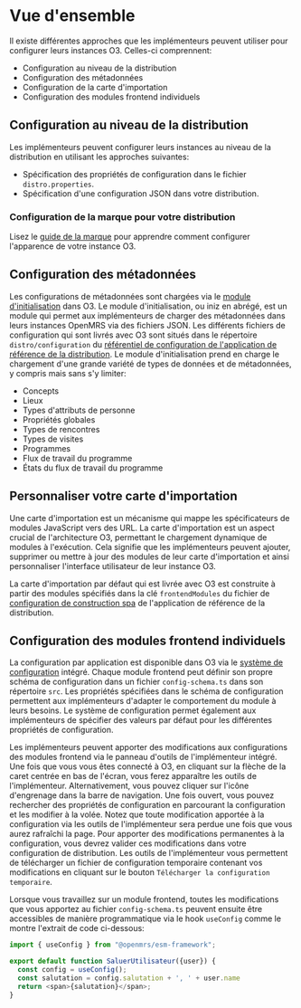 # Vue d'ensemble

Il existe différentes approches que les implémenteurs peuvent utiliser pour configurer leurs instances O3. Celles-ci comprennent:

- Configuration au niveau de la distribution
- Configuration des métadonnées
- Configuration de la carte d'importation
- Configuration des modules frontend individuels

## Configuration au niveau de la distribution

Les implémenteurs peuvent configurer leurs instances au niveau de la distribution en utilisant les approches suivantes:

- Spécification des propriétés de configuration dans le fichier `distro.properties`.
- Spécification d'une configuration JSON dans votre distribution.

### Configuration de la marque pour votre distribution

Lisez le [guide de la marque](/docs/configuring-o3/configure-branding) pour apprendre comment configurer l'apparence de votre instance O3.

## Configuration des métadonnées

Les configurations de métadonnées sont chargées via le [module d'initialisation](https://github.com/mekomsolutions/openmrs-module-initializer) dans O3. Le module d'initialisation, ou iniz en abrégé, est un module qui permet aux implémenteurs de charger des métadonnées dans leurs instances OpenMRS via des fichiers JSON. Les différents fichiers de configuration qui sont livrés avec O3 sont situés dans le répertoire `distro/configuration` du [référentiel de configuration de l'application de référence de la distribution](https://github.com/openmrs/openmrs-distro-referenceapplication/tree/main/distro/configuration). Le module d'initialisation prend en charge le chargement d'une grande variété de types de données et de métadonnées, y compris mais sans s'y limiter:

- Concepts
- Lieux
- Types d'attributs de personne
- Propriétés globales
- Types de rencontres
- Types de visites
- Programmes
- Flux de travail du programme
- États du flux de travail du programme

## Personnaliser votre carte d'importation

Une carte d'importation est un mécanisme qui mappe les spécificateurs de modules JavaScript vers des URL. La carte d'importation est un aspect crucial de l'architecture O3, permettant le chargement dynamique de modules à l'exécution. Cela signifie que les implémenteurs peuvent ajouter, supprimer ou mettre à jour des modules de leur carte d'importation et ainsi personnaliser l'interface utilisateur de leur instance O3.

La carte d'importation par défaut qui est livrée avec O3 est construite à partir des modules spécifiés dans la clé `frontendModules` du fichier de [configuration de construction spa](https://github.com/openmrs/openmrs-distro-referenceapplication/blob/720408a57c98f51355496cb990fd19a0a8ebfce8/frontend/spa-build-config.json) de l'application de référence de la distribution.

## Configuration des modules frontend individuels

La configuration par application est disponible dans O3 via le [système de configuration](/docs/configuration-system) intégré. Chaque module frontend peut définir son propre schéma de configuration dans un fichier `config-schema.ts` dans son répertoire `src`. Les propriétés spécifiées dans le schéma de configuration permettent aux implémenteurs d'adapter le comportement du module à leurs besoins. Le système de configuration permet également aux implémenteurs de spécifier des valeurs par défaut pour les différentes propriétés de configuration.

Les implémenteurs peuvent apporter des modifications aux configurations des modules frontend via le panneau d'outils de l'implémenteur intégré. Une fois que vous vous êtes connecté à O3, en cliquant sur la flèche de la caret centrée en bas de l'écran, vous ferez apparaître les outils de l'implémenteur. Alternativement, vous pouvez cliquer sur l'icône d'engrenage dans la barre de navigation. Une fois ouvert, vous pouvez rechercher des propriétés de configuration en parcourant la configuration et les modifier à la volée. Notez que toute modification apportée à la configuration via les outils de l'implémenteur sera perdue une fois que vous aurez rafraîchi la page. Pour apporter des modifications permanentes à la configuration, vous devrez valider ces modifications dans votre configuration de distribution. Les outils de l'implémenteur vous permettent de télécharger un fichier de configuration temporaire contenant vos modifications en cliquant sur le bouton `Télécharger la configuration temporaire`.

Lorsque vous travaillez sur un module frontend, toutes les modifications que vous apportez au fichier `config-schema.ts` peuvent ensuite être accessibles de manière programmatique via le hook `useConfig` comme le montre l'extrait de code ci-dessous:

```ts
import { useConfig } from "@openmrs/esm-framework";

export default function SaluerUtilisateur({user}) {
  const config = useConfig();
  const salutation = config.salutation + ', ' + user.name
  return <span>{salutation}</span>;
}
```
